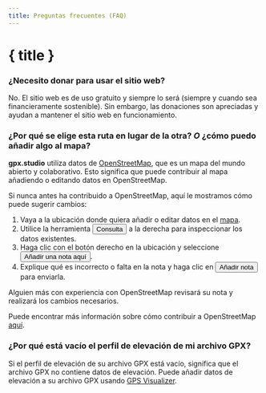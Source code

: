 ```yaml
---
title: Preguntas frecuentes (FAQ)
---
```


<script>
</script>

# { title }

### ¿Necesito donar para usar el sitio web?

No.
El sitio web es de uso gratuito y siempre lo será (siempre y cuando sea financieramente sostenible).
Sin embargo, las donaciones son apreciadas y ayudan a mantener el sitio web en funcionamiento.

### ¿Por qué se elige esta ruta en lugar de la otra? _O_ ¿cómo puedo añadir algo al mapa?

**gpx.studio** utiliza datos de <a href="https://www.openstreetmap.org/" target="_blank">OpenStreetMap</a>, que es un mapa del mundo abierto y colaborativo.
Esto significa que puede contribuir al mapa añadiendo o editando datos en OpenStreetMap.

Si nunca antes ha contribuido a OpenStreetMap, aquí le mostramos cómo puede sugerir cambios:

1. Vaya a la ubicación donde quiera añadir o editar datos en el <a href="https://www.openstreetmap.org/" target="_blank">mapa</a>.
2. Utilice la herramienta <button>Consulta</button> a la derecha para inspeccionar los datos existentes.
3. Haga clic con el botón derecho en la ubicación y seleccione <button>Añadir una nota aquí</button>.
4. Explique qué es incorrecto o falta en la nota y haga clic en <button>Añadir nota</button> para enviarla.

Alguien más con experiencia con OpenStreetMap revisará su nota y realizará los cambios necesarios.

<DocsNote>

Puede encontrar más información sobre cómo contribuir a OpenStreetMap <a href="https://wiki.openstreetmap.org/wiki/How_to_contribute" target="_blank">aquí</a>.

</DocsNote>

### ¿Por qué está vacío el perfil de elevación de mi archivo GPX?

Si el perfil de elevación de su archivo GPX está vacío, significa que el archivo GPX no contiene datos de elevación.
Puede añadir datos de elevación a su archivo GPX usando <a href="https://www.gpsvisualizer.com/elevation" target="_blank">GPS Visualizer</a>.
